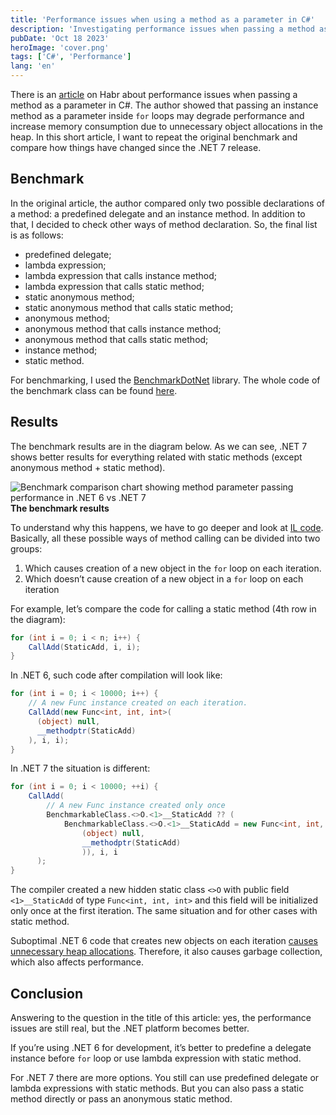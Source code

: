 ```yaml
---
title: 'Performance issues when using a method as a parameter in C#'
description: 'Investigating performance issues when passing a method as a parameter in C#'
pubDate: 'Oct 18 2023'
heroImage: 'cover.png'
tags: ['C#', 'Performance']
lang: 'en'
---
```



There is an [article](https://habr.com/ru/companies/skbkontur/articles/721822/) on Habr about performance issues when passing a method as a parameter in C#. The author showed that passing an instance method as a parameter inside `for` loops may degrade performance and increase memory consumption due to unnecessary object allocations in the heap. In this short article, I want to repeat the original benchmark and compare how things have changed since the .NET 7 release.

## Benchmark

In the original article, the author compared only two possible declarations of a method: a predefined delegate and an instance method. In addition to that, I decided to check other ways of method declaration. So, the final list is as follows:

- predefined delegate;
- lambda expression;
- lambda expression that calls instance method;
- lambda expression that calls static method;
- static anonymous method;
- static anonymous method that calls static method;
- anonymous method;
- anonymous method that calls instance method;
- anonymous method that calls static method;
- instance method;
- static method.

For benchmarking, I used the [BenchmarkDotNet](https://github.com/dotnet/BenchmarkDotNet) library. The whole code of the benchmark class can be found [here](https://gitlab.com/alexeyfv/method-as-parameter).

## Results

The benchmark results are in the diagram below. As we can see, .NET 7 shows better results for everything related with static methods (except anonymous method + static method).

<Image
  src={benchmarkResults}
  alt="Benchmark comparison chart showing method parameter passing performance in .NET 6 vs .NET 7"
/>
<strong style="text-align: center;">
The benchmark results
</strong>

To understand why this happens, we have to go deeper and look at [IL code](https://sharplab.io/#gist:ecc53add5167ad4f90126c4dabbbace3). Basically, all these possible ways of method calling can be divided into two groups:

1. Which causes creation of a new object in the `for` loop on each iteration.
2. Which doesn’t cause creation of a new object in a `for` loop on each iteration

For example, let’s compare the code for calling a static method (4th row in the diagram):

```cs
for (int i = 0; i < n; i++) {
    CallAdd(StaticAdd, i, i);
}
```

In .NET 6, such code after compilation will look like:

```cs
for (int i = 0; i < 10000; i++) {
    // A new Func instance created on each iteration.
    CallAdd(new Func<int, int, int>(
      (object) null,
      __methodptr(StaticAdd)
    ), i, i);
}
```

In .NET 7 the situation is different:

```cs
for (int i = 0; i < 10000; ++i) {
    CallAdd(
        // A new Func instance created only once
        BenchmarkableClass.<>O.<1>__StaticAdd ?? (
            BenchmarkableClass.<>O.<1>__StaticAdd = new Func<int, int, int>(
                (object) null,
                __methodptr(StaticAdd)
                )), i, i
      );
}
```

The compiler created a new hidden static class `<>O` with public field `<1>__StaticAdd` of type `Func<int, int, int>` and this field will be initialized only once at the first iteration. The same situation and for other cases with static method.

Suboptimal .NET 6 code that creates new objects on each iteration [causes unnecessary heap allocations](https://gitlab.com/alexeyfv/method-as-parameter/-/blob/main/BenchmarkDotNet.Artifacts/BenchmarkableClass-20231018-082910.log#L2075). Therefore, it also causes garbage collection, which also affects performance.

## Conclusion

Answering to the question in the title of this article: yes, the performance issues are still real, but the .NET platform becomes better.

If you’re using .NET 6 for development, it’s better to predefine a delegate instance before `for` loop or use lambda expression with static method.

For .NET 7 there are more options. You still can use predefined delegate or lambda expressions with static methods. But you can also pass a static method directly or pass an anonymous static method.
